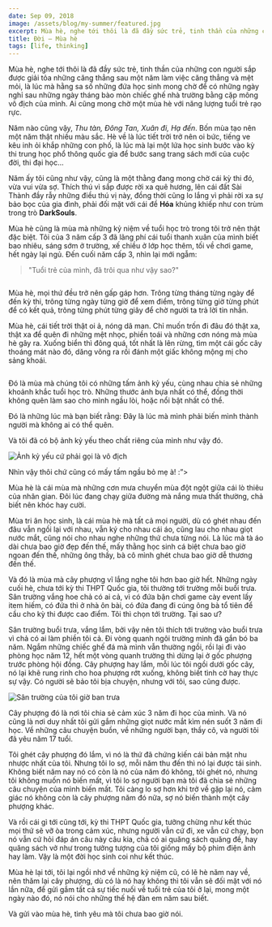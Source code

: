 ```yaml
---
date: Sep 09, 2018
image: /assets/blog/my-summer/featured.jpg
excerpt: Mùa hè, nghe tới thôi là đã đầy sức trẻ, tinh thần của những con người sắp được giải tỏa những căng thẳng sau một năm làm việc căng thẳng và mệt mỏi, là lúc mà hằng sa số những đứa học sinh mong chờ để có những ngày nghỉ sau những ngày tháng bào mòn chiếc ghế nhà trường bằng cặp mông vô địch của mình. Ai cũng mong chờ một mùa hè với năng lượng tuổi trẻ rạo rực.
title: Đời — Mùa hè
tags: [life, thinking]
---
```


Mùa hè, nghe tới thôi là đã đầy sức trẻ, tinh thần của những con người sắp được giải tỏa những căng thẳng sau một năm làm việc căng thẳng và mệt mỏi, là lúc mà hằng sa số những đứa học sinh mong chờ để có những ngày nghỉ sau những ngày tháng bào mòn chiếc ghế nhà trường bằng cặp mông vô địch của mình. Ai cũng mong chờ một mùa hè với năng lượng tuổi trẻ rạo rực.

Năm nào cũng vậy, _Thu tàn, Đông Tan, Xuân đi, Hạ đến_. Bốn mùa tạo nên một năm thật nhiều màu sắc. Hè về là lúc tiết trời trở nên oi bức, tiếng ve kêu inh ỏi khắp những con phố, là lúc mà lại một lứa học sinh bước vào kỳ thi trung học phổ thông quốc gia để bước sang trang sách mới của cuộc đời, thi đại học...

Năm ấy tôi cũng như vậy, cũng là một thằng đang mong chờ cái kỳ thi đó, vừa vui vừa sợ. Thích thú vì sắp được rời xa quê hương, lên cái đất Sài Thành đầy rẫy những điều thú vị này, đồng thời cũng lo lắng vì phải rời xa sự bảo bọc của gia đình, phải đối mặt với cái đề **Hóa** khủng khiếp như con trùm trong trò **DarkSouls**.

Mùa hè cũng là mùa mà những kỷ niệm về tuổi học trò trong tôi trở nên thật đặc biệt. Tôi của 3 năm cấp 3 đã lãng phí cái tuổi thanh xuân của mình biết bao nhiêu, sáng sớm ở trường, xế chiều ở lớp học thêm, tối về chơi game, hết ngày lại ngủ. Đến cuối năm cấp 3, nhìn lại mới ngẫm:

> "Tuổi trẻ của mình, đã trôi qua như vậy sao?"

<image
  title=""
  className="hero"
  src="/assets/blog/my-summer/01.jpg"
/>

Mùa hè, mọi thứ đều trở nên gấp gáp hơn. Trông từng tháng từng ngày để đến kỳ thi, trông từng ngày từng giờ để xem điểm, trông từng giờ từng phút để có kết quả, trông từng phút từng giây để chờ người ta trả lời tin nhắn.

Mùa hè, cái tiết trời thật oi ả, nóng dã man. Chỉ muốn trốn đi đâu đó thật xa, thật xa để quên đi những mệt nhọc, phiền toái và những cơn nóng mà mùa hè gây ra. Xuống biển thì đông quá, tốt nhất là lên rừng, tìm một cái gốc cây thoáng mát nào đó, dăng võng ra rồi đánh một giấc không mộng mị cho sảng khoái.

<image
  title=""
  className="right"
  src="/assets/blog/my-summer/02.jpg"
/>

Đó là mùa mà chúng tôi có những tấm ảnh kỷ yếu, cùng nhau chia sẻ những khoảnh khắc tuổi học trò. Những thước ảnh bựa nhất có thể, đồng thời không quên làm sao cho mình ngầu lòi, hoặc nổi bật nhất có thể.

Đó là những lúc mà bạn biết rằng: Đây là lúc mà mình phải biến mình thành người mà không ai có thể quên.

Và tôi đã có bộ ảnh kỷ yếu theo chất riêng của mình như vậy đó.

<image
  title="Ảnh kỷ yếu cứ phải gọi là vô địch"
  src="/assets/blog/my-summer/03.jpg"
/>

Nhìn vậy thôi chứ cũng có mấy tấm ngầu bỏ mẹ à! :”>

Mùa hè là cái mùa mà những cơn mưa chuyển mùa đột ngột giữa cái lò thiêu của nhân gian. Đôi lúc đang chạy giữa đường mà nắng mưa thất thường, chả biết nên khóc hay cười.

Mùa tri ân học sinh, là cái mùa hè mà tất cả mọi người, dù có ghét nhau đến đâu vẫn ngồi lại với nhau, vẫn ký cho nhau cái áo, cũng lau cho nhau giọt nước mắt, cũng nói cho nhau nghe những thứ chưa từng nói. Là lúc mà tà áo dài chưa bao giờ đẹp đến thế, mấy thằng học sinh cá biệt chưa bao giờ ngoan đến thế, những ông thầy, bà cô mình ghét chưa bao giờ dễ thương đến thế.

Và đó là mùa mà cây phượng vĩ lắng nghe tôi hơn bao giờ hết. Những ngày cuối hè, chưa tới kỳ thi THPT Quốc gia, tôi thường tới trường mỗi buổi trưa. Sân trường vắng hoe chả có ai cả, vì có đứa bận chơi game cày event lấy item hiếm, có đứa thì ở nhà ôn bài, có đứa đang đi cúng ông bà tổ tiên để cầu cho kỳ thi được cao điểm. Tôi thì chọn tới trường. Tại sao ư?

Sân trường buổi trưa, vắng lắm, bởi vậy nên tôi thích tới trường vào buổi trưa vì chả có ai làm phiền tôi cả. Đi vòng quanh ngôi trường mình đã gắn bó ba năm. Ngắm những chiếc ghế đá mà mình vẫn thường ngồi, rồi lại đi vào phòng học năm 12, hết một vòng quanh trường thì dừng lại ở gốc phượng trước phòng hội đồng. Cây phượng hay lắm, mỗi lúc tôi ngồi dưới gốc cây, nó lại khẽ rung rinh cho hoa phượng rớt xuống, không biết tình cờ hay thực sự vậy. Có người sẽ bảo tôi bịa chuyện, nhưng với tôi, sao cũng được.

<image
  title="Sân trường của tôi giờ ban trưa"
  src="/assets/blog/my-summer/04.jpg"
/>

Cây phượng đó là nơi tôi chia sẻ cảm xúc 3 năm đi học của mình. Và nó cũng là nơi duy nhất tôi gửi gắm những giọt nước mắt kìm nén suốt 3 năm đi học. Về những câu chuyện buồn, về những người bạn, thầy cô, và người tôi đã yêu năm 17 tuổi.

Tôi ghét cây phượng đó lắm, vì nó là thứ đã chứng kiến cái bản mặt nhu nhược nhất của tôi. Nhưng tôi lo sợ, mỗi năm thu đến thì nó lại được tái sinh. Không biết năm nay nó có còn là nó của năm đó không, tôi ghét nó, nhưng tôi không muốn nó biến mất, vì tôi lo sợ người bạn mà tôi đã chia sẻ những câu chuyện của mình biến mất. Tôi càng lo sợ hơn khi trở về gặp lại nó, cảm giác nó không còn là cây phượng năm đó nữa, sợ nó biến thành một cây phượng khác.

Và rồi cái gì tới cũng tới, kỳ thi THPT Quốc gia, tưởng chừng như kết thúc mọi thứ sẽ vỡ òa trong cảm xúc, nhưng người vẫn cứ đi, xe vẫn cứ chạy, bọn nó vẫn cứ hỏi đáp án câu này câu kia, chả có ai quăng sách quăng đề, hay quăng sách vở như trong tưởng tượng của tôi giống mấy bộ phim điện ảnh hay làm. Vậy là một đời học sinh coi như kết thúc.

Mùa hè lại tới, tôi lại ngồi nhớ về những kỷ niệm cũ, có lẽ hè năm nay về, nên thăm lại cây phượng, dù có là nó hay không thì tôi vẫn sẽ đối mặt với nó lần nữa, để gửi gắm tất cả sự tiếc nuối về tuổi trẻ của tôi ở lại, mong một ngày nào đó, nó nói cho những thế hệ đàn em năm sau biết.

Và gửi vào mùa hè, tình yêu mà tôi chưa bao giờ nói.

<image title="" src="/assets/blog/my-summer/05.jpg" />
